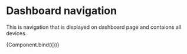 
<Meta title="Modules/Dashboard" component={DashboardNav} />

# Dashboard navigation

This is navigation that is displayed on dashboard page and contaions all devices.


<Canvas>
  <Story name="Navigation">{Component.bind({})}</Story>
</Canvas>
